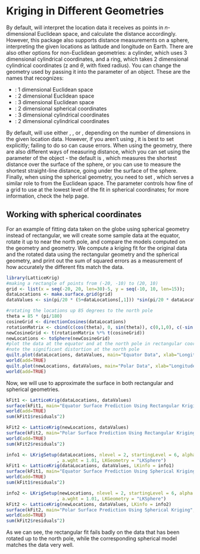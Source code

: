 # Kriging in Different Geometries

By default, \ttt{LatticeKrig} will interpret the location data it receives as points in $n$-dimensional Euclidean space, and calculate the distance accordingly. However, this package also supports distance measurements on a sphere, interpreting the given locations as latitude and longitude on Earth. There are also other options for non-Euclidean geometries: a cylinder, which uses 3 dimensional cylindrical coordinates, and a ring, which takes 2 dimensional cylindrical coordinates (z and $\theta$, with fixed radius). You can change the geometry used by passing it into the \ttt{LKGeometry} parameter of an \ttt{LKinfo} object. These are the names that \ttt{LKinfo} recognizes:

* \ttt{LKInterval}: 1 dimensional Euclidean space
* \ttt{LKRectangle}: 2 dimensional Euclidean space
* \ttt{LKBox}: 3 dimensional Euclidean space
* \ttt{LKSphere}: 2 dimensional spherical coordinates
* \ttt{LKCylinder}: 3 dimensional cylindrical coordinates
* \ttt{LKRing}: 2 dimensional cylindrical coordinates

By default, \ttt{LKinfo} will use either \ttt{LKInterval}, \ttt{LKRectangle}, or \ttt{LKBox}, depending on the number of dimensions in the given location data. However, if you aren't using \ttt{LKRectangle}, it is best to set \ttt{LKGeometry} explicitly; failing to do so can cause errors. When using the \ttt{LKSphere} geometry, there are also different ways of measuring distance, which you can set using the \ttt{distance.type} parameter of the \ttt{LKinfo} object - the default is \ttt{GreatCircle}, which measures the shortest distance over the surface of the sphere, or you can use \ttt{Chordal} to measure the shortest straight-line distance, going under the surface of the sphere. Finally, when using the spherical geometry, you need to set \ttt{startingLevel}, which serves a similar role to \ttt{NC} from the Euclidean space. The \ttt{startingLevel} parameter controls how fine of a grid to use at the lowest level of the fit in spherical coordinates; for more information, check the \ttt{LKSphere} help page.

## Working with spherical coordinates

For an example of fitting data taken on the globe using spherical geometry instead of rectangular, we will create some sample data at the equator, rotate it up to near the north pole, and compare the models computed on the \ttt{LKRectangle} geometry and \ttt{LKSphere} geometry. We compute a kriging fit for the original data and the rotated data using the rectangular geometry and the spherical geometry, and print out the sum of squared errors as a measurement of how accurately the different fits match the data.

```r
library(LatticeKrig)
#making a rectangle of points from (-20, -10) to (20, 10)
grid <- list(x = seq(-20, 20, len=30)-5, y = seq(-10, 10, len=15));
dataLocations <- make.surface.grid(grid)
dataValues <- sin(pi/20 * (5+dataLocations[,1])) *sin(pi/20 * dataLocations[,2])

#rotating the locations up 85 degrees to the north pole
theta = 85 * (pi/180)
cosineGrid <- directionCosines(dataLocations)
rotationMatrix <- cbind(c(cos(theta), 0, sin(theta)), c(0,1,0), c(-sin(theta), 0, cos(theta)))
newCosineGrid <- t(rotationMatrix %*% t(cosineGrid))
newLocations <- toSphere(newCosineGrid)
#plot the data at the equator and at the north pole in rectangular coordinates
#note the significant distortion at the north pole
quilt.plot(dataLocations, dataValues, main="Equator Data", xlab="Longitude", ylab="Latitude")
world(add=TRUE)
quilt.plot(newLocations, dataValues, main="Polar Data", xlab="Longitude", ylab="Latitude")
world(add=TRUE)
```

<!-- Remember that, even though the second plot looks radically different from the first, they are both plots of the same data over equally spaced data points - the distortions in the second map are caused by the map projection failing near the pole. -->

Now, we will use \ttt{LatticeKrig} to approximate the surface in both rectangular and spherical geometries.

```r
kFit1 <- LatticeKrig(dataLocations, dataValues)
surface(kFit1, main="Equator Surface Prediction Using Rectangular Kriging", xlab="Longitude", ylab="Latitude")
world(add=TRUE)
sum(kFit1$residuals^2)

kFit2 <- LatticeKrig(newLocations, dataValues)
surface(kFit2, main="Polar Surface Prediction Using Rectangular Kriging", xlab="Longitude", ylab="Latitude")
world(add=TRUE)
sum(kFit2$residuals^2)
```

```r
info1 <- LKrigSetup(dataLocations, nlevel = 2, startingLevel = 6, alpha = c(0.8, 0.2)
                   , a.wght = 1.01, LKGeometry = "LKSphere")
kFit1 <- LatticeKrig(dataLocations, dataValues, LKinfo = info1)
surface(kFit1, main="Equator Surface Prediction Using Spherical Kriging", xlab="Longitude", ylab="Latitude")
world(add=TRUE)
sum(kFit1$residuals^2)

info2 <- LKrigSetup(newLocations, nlevel = 2, startingLevel = 6, alpha = c(0.8, 0.2)
                   , a.wght = 1.01, LKGeometry = "LKSphere")
kFit2 <- LatticeKrig(newLocations, dataValues, LKinfo = info2)
surface(kFit2, main="Polar Surface Prediction Using Spherical Kriging", xlab="Longitude", ylab="Latitude")
world(add=TRUE)
sum(kFit2$residuals^2)
```

As we can see, the rectangular fit fails badly on the data that has been rotated up to the north pole, while the corresponding spherical model matches the data very well.